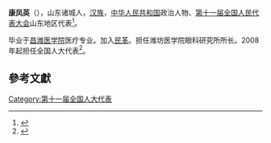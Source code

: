 '''康凤英'''（{{bd|1951年||}}），山东诸城人，[[汉族|汉族]]，[[中华人民共和国|中华人民共和国]]政治人物、[[第十一届全国人民代表大会|第十一届全国人民代表大会]]山东地区代表<ref>{{cite web|author=新华网|title=第十一届全国人大代表|url=http://news.xinhuanet.com/ziliao/2008-03/03/content_7708230.htm?node=36628|publisher=新华网|accessdate=2014-01-07|archive-date=2014-01-10|archive-url=https://web.archive.org/web/20140110211415/http://news.xinhuanet.com/ziliao/2008-03/03/content_7708230.htm?node=36628|dead-url=no}}</ref>。

毕业于[[昌潍医学院|昌潍医学院]]医疗专业。加入[[民革|民革]]。担任潍坊医学院眼科研究所所长。2008年起担任全国人大代表<ref>{{cite news|title=全国人大代表信息-康凤英|url= http://210.82.31.1:8084/delegate/viewDelegate.action?dbid=111368|accessdate=2013-04-05|newspaper=全国人大网|archive-url=https://web.archive.org/web/20140424093655/http://www.npc.gov.cn/delegate/viewDelegate.action?dbid=111368|archive-date=2014-04-24|dead-url=yes}}</ref>。

==參考文獻==
{{reflist}}
[[Category:第十一届全国人大代表|Category:第十一届全国人大代表]]